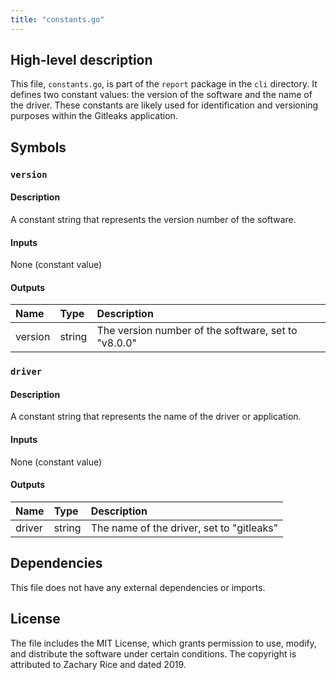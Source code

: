 ```yaml
---
title: "constants.go"
---
```


## High-level description
This file, `constants.go`, is part of the `report` package in the `cli` directory. It defines two constant values: the version of the software and the name of the driver. These constants are likely used for identification and versioning purposes within the Gitleaks application.

## Symbols

### `version`
#### Description
A constant string that represents the version number of the software.

#### Inputs
None (constant value)

#### Outputs
| Name | Type | Description |
|:-----|:-----|:------------|
| version | string | The version number of the software, set to "v8.0.0" |

### `driver`
#### Description
A constant string that represents the name of the driver or application.

#### Inputs
None (constant value)

#### Outputs
| Name | Type | Description |
|:-----|:-----|:------------|
| driver | string | The name of the driver, set to "gitleaks" |

## Dependencies
This file does not have any external dependencies or imports.

## License
The file includes the MIT License, which grants permission to use, modify, and distribute the software under certain conditions. The copyright is attributed to Zachary Rice and dated 2019.